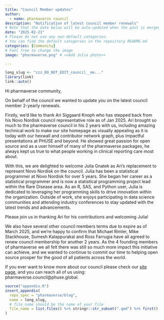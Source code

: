 ```yaml
---
title: "Council Member updates"
author:
  - name: pharmaverse council
description: "Notification of latest council member renewals"
# Note that the date below will be auto-updated when the post is merged.
date: "2025-02-21"
# Please do not use any non-default categories.
# You can find the default categories in the repository README.md
categories: [Community]
# Feel free to change the image
image: "pharmaverse.png" # <<Add Julia photo>>

---
```


<!--------------- typical setup ----------------->

```r
long_slug <- "zzz_DO_NOT_EDIT_council__me..."
library(link)
link::auto()
```

<!--------------- post begins here ----------------->

Hi pharmaverse community,

On behalf of the council we wanted to update you on the latest council member
2-yearly renewals.

Firstly, we’d like to thank Ari Siggaard Knoph who has stepped back from his
Novo Nordisk council representative role as of Jan 2025. Ari brought so much
to the pharmaverse council in his 2 years with us, including amazing technical
work to make our site homepage as visually appealing as it is today with our
hexwall and contributor network graph, plus impactful presentations at PHUSE
and beyond. He showed great passion for open source and as a user himself of
many of the pharmaverse packages, he always kept us true to what people working
in clinical reporting care most about.

With this, we are delighted to welcome Julia Gnatek as Ari’s replacement to
represent Novo Nordisk on the council. Julia has been a statistical programmer
at Novo Nordisk for over 5 years. She began her career as a statistical programmer
and is now a statistical programming project lead within the Rare Disease area.
As an R, SAS, and Python user, Julia is dedicated to leveraging her programming
skills to drive innovation within the organization. Outside of work, she enjoys
participating in data science communities and attending industry conferences to
stay updated with the latest trends and advancements.

Please join us in thanking Ari for his contributions and welcoming Julia!

We also have several other council members terms due to expire as of March 2025,
and we’re happy to confirm that Michael Rimler, Mike Stackhouse, Sumesh
Kalappurakal and Ross Farrugia have all agreed to renew council membership
for another 2 years. As the 4 founding members of pharmaverse we all felt there
was still so much more impact this initiative can achieve, and we wanted to
continue to commit our time to helping open source prosper for the good of all
patients across the world.

If you ever want to know more about our council please check our
[site page](https://pharmaverse.org/contribute/council/), and you can reach all
of us using: pharmaverse.council@phuse.global.


<!--------------- appendices go here ----------------->

```r
source("appendix.R")
insert_appendix(
  repo_spec = "pharmaverse/blog",
  name = long_slug,
  # file_name should be the name of your file
  file_name = list.files() %>% stringr::str_subset(".qmd") %>% first()
)
```
